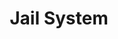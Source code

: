 ---
title: 'Jail System'
description: 'The Jail System lets moderators restrict users by assigning them a special "jailed" role with limited access. Before you can jail anyone, you need to set up the system.'
---